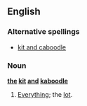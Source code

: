 ==English==
===Alternative spellings===
*[[kit and caboodle]]
===Noun===
'''[[the]] [[kit]] [[and]] [[kaboodle]]'''
#[[everything|Everything]]; the [[lot]].